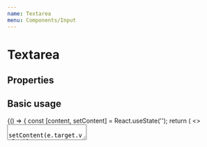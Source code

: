 ```yaml
---
name: Textarea
menu: Components/Input
---
```



# Textarea

## Properties

<Props of={Textarea} />

## Basic usage

<Playground>
  {() => {
    const [content, setContent] = React.useState('');
    return (
      <>
        <Container>
          <Textarea
            label={"문의내용"}
            type="text"
            name="message"
            maxLength={1500}
            onChange={e => setContent(e.target.value)}
            value={content}
            placeholder={"1500자 내로 문의 내용을 적어 주세요."}
            required
          />
        </Container>
      </>
    );
  }}
</Playground>

